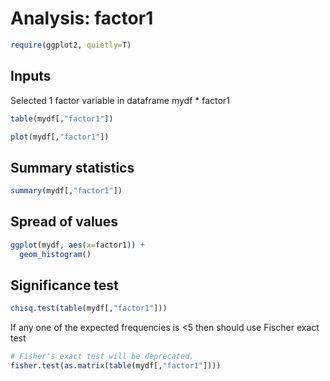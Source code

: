 # Analysis: factor1

```r
require(ggplot2, quietly=T)
```

## Inputs

Selected 1 factor variable in dataframe mydf
* factor1

```r
table(mydf[,"factor1"])
```


```r
plot(mydf[,"factor1"])
```

## Summary statistics

```r
summary(mydf[,"factor1"])
```

## Spread of values

```r
ggplot(mydf, aes(x=factor1)) +
  geom_histogram()
```

## Significance test

```r
chisq.test(table(mydf[,"factor1"]))
```

If any one of the expected frequencies is <5 then should use Fischer exact test

```r
# Fisher's exact test will be deprecated.
fisher.test(as.matrix(table(mydf[,"factor1"])))
```

